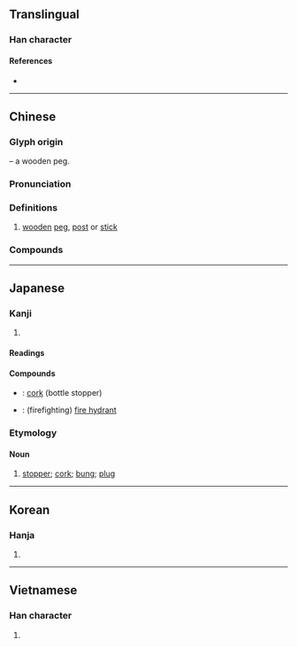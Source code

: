 {{character info}}
==Translingual==
{{Han stroke|Japan<br>[[File:栓 - U+06813 (Kaisho) - KanjiVG stroke order.svg]] [[File:栓 - U+06813 (KaishoVtLst) - KanjiVG stroke order.svg]]}}

===Han character===
{{Han char|rn=75|rad=木|as=06|sn=10|four=48914|canj=DOMG|ids=⿰木全}}

====References====
* {{Han ref|kx=0521.140|dkj=14689|dj=0910.080|hdz=21202.020|uh=6813|ud=26643|bh=AEEA|bd=44778}}

----

==Chinese==
{{zh-forms}}

===Glyph origin===
{{Han etym}}
{{Han compound|木|t1=wood|全|ls=psc|c1=s|c2=p}} – a wooden peg.

===Pronunciation===
{{zh-pron
|m=shuān
|c=saan1
|mn=ml:soan/qz,tw,xm:sng/zz:suiⁿ
|mn_note=soan - literary; sng/suiⁿ - vernacular
|mn-t=cuêng5/cuang5
|mn-t_note=cuêng5 - Chaozhou
|mc=y
|oc=y
|ma=
|cat=n
}}

===Definitions===
{{zh-hanzi}}

# [[wooden]] [[peg]], [[post]] or [[stick]]

===Compounds===
{{zh-der|槍栓|木栓|栓子|腦血栓|消火栓|栓皮櫟|救火栓|栓皮|消防栓|水栓|栓劑|栓塞|腦栓塞|音栓|螺栓|門栓|血栓}}

----

==Japanese==
{{ja-kanji forms|k=y}}

===Kanji===
{{ja-kanji|grade=c|rs=木06}}

# {{rfdef|ja|sort=木06}}

====Readings====
{{ja-readings
|goon=せん
|kanon=せん
|kun=
}}

====Compounds====
* {{ja-r|コルク栓|コルク せん}}: [[cork]] (bottle stopper)
* {{ja-r|消火栓|しょうかせん}}: (firefighting) [[fire hydrant]]

===Etymology===
{{wikipedia|lang=ja}}
{{ja-kanjitab|せん|yomi=o}}

====Noun====
{{ja-noun|せん}}

# [[stopper]]; [[cork]]; [[bung]]; [[plug]]
#: {{ja-usex|'''栓'''抜き|'''せん'''ぬき|corkscrew; bottle opener}}

----

==Korean==

===Hanja===
{{ko-hanja|hangeul=전|eumhun=|rv=jeon|mr=chŏn|y=cen}}

# {{rfdef|ko|sort=木06}}

----

==Vietnamese==

===Han character===
{{vi-readings|reading=thoen, thuyên, xuyên|rs=木06}}

# {{rfdef|vi|sort=木06}}